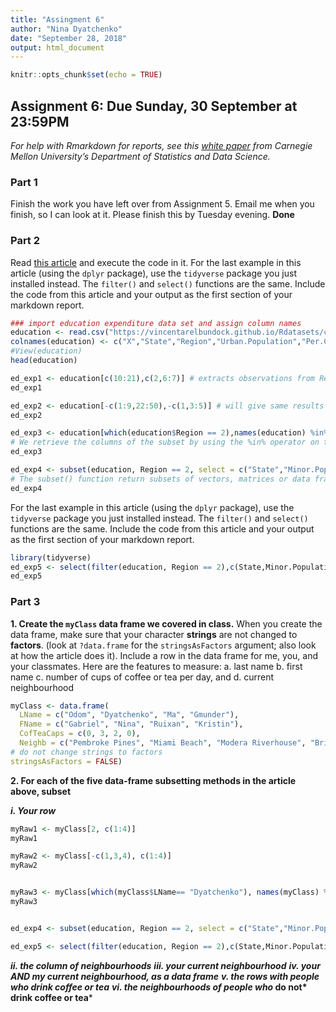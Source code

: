 ```yaml
---
title: "Assingment 6"
author: "Nina Dyatchenko"
date: "September 28, 2018"
output: html_document
---
```


```r
knitr::opts_chunk$set(echo = TRUE)
```

## Assignment 6: Due Sunday, 30 September at 23:59PM
*For help with Rmarkdown for reports, see this [white paper](http://www.stat.cmu.edu/~cshalizi/rmarkdown/#math-in-r-markdown) from Carnegie Mellon University's Department of Statistics and Data Science.*

### Part 1
Finish the work you have left over from Assignment 5. Email me when you finish, so I can look at it. Please finish this by Tuesday evening.
**Done**

### Part 2
Read [this article](https://www.r-bloggers.com/5-ways-to-subset-a-data-frame-in-r/) and execute the code in it. For the last example in this article (using the `dplyr` package), use the `tidyverse` package you just installed instead. The `filter()` and `select()` functions are the same. Include the code from this article and your output as the first section of your markdown report.

```r
### import education expenditure data set and assign column names
education <- read.csv("https://vincentarelbundock.github.io/Rdatasets/csv/robustbase/education.csv", stringsAsFactors = FALSE)
colnames(education) <- c("X","State","Region","Urban.Population","Per.Capita.Income","Minor.Population","Education.Expenditures")
#View(education)
head(education)

ed_exp1 <- education[c(10:21),c(2,6:7)] # extracts observations from Region 2 (raws from 10 to 21) and three variables: State (column 2), Minor.Population (column 6), and Education.Expenditures (C0lumn 7)
ed_exp1

ed_exp2 <- education[-c(1:9,22:50),-c(1,3:5)] # will give same results as ed_exp1 by ommitting raws and colums that we don't need (using negative vector)
ed_exp2

ed_exp3 <- education[which(education$Region == 2),names(education) %in% c("State","Minor.Population","Education.Expenditures")]
# We retrieve the columns of the subset by using the %in% operator on the names of the education data frame.
ed_exp3

ed_exp4 <- subset(education, Region == 2, select = c("State","Minor.Population","Education.Expenditures"))
# The subset() function return subsets of vectors, matrices or data frames which meet conditions. Takes 3 arguments: the data frame you want subsetted, the rows corresponding to the condition by which you want it subsetted, and the columns you want returned. 
ed_exp4
```

For the last example in this article (using the `dplyr` package), use the `tidyverse` package you just installed instead. The `filter()` and `select()` functions are the same. Include the code from this article and your output as the first section of your markdown report.

```r
library(tidyverse)
ed_exp5 <- select(filter(education, Region == 2),c(State,Minor.Population:Education.Expenditures))
ed_exp5
```


### Part 3
**1. Create the `myClass` data frame we covered in class.** When you create the data frame, make sure that your character **strings** are not changed to **factors**. (look at `?data.frame` for the `stringsAsFactors` argument; also look at how the article does it). Include a row in the data frame for me, you, and your classmates. Here are the features to measure:
    a. last name
    b. first name
    c. number of cups of coffee or tea per day, and
    d. current neighbourhood
    
```r
myClass <- data.frame(
  LName = c("Odom", "Dyatchenko", "Ma", "Gmunder"),
  FName = c("Gabriel", "Nina", "Ruixan", "Kristin"),
  CofTeaCaps = c(0, 3, 2, 0),
  Neighb = c("Pembroke Pines", "Miami Beach", "Modera Riverhouse", "Brickell"),
# do not change strings to factors
stringsAsFactors = FALSE)


```
    
    
**2. For each of the five data-frame subsetting methods in the article above, subset**
   
   ***i. Your row***
```r
myRaw1 <- myClass[2, c(1:4)]
myRaw1

myRaw2 <- myClass[-c(1,3,4), c(1:4)]
myRaw2


myRaw3 <- myClass[which(myClass$LName== "Dyatchenko"), names(myClass) %in% c("LName","FName","CafTeaCaps", "Neighb")]
myRaw3


ed_exp4 <- subset(education, Region == 2, select = c("State","Minor.Population","Education.Expenditures"))

ed_exp5 <- select(filter(education, Region == 2),c(State,Minor.Population:Education.Expenditures))
```


   ***ii. the column of neighbourhoods***
   ***iii. your current neighbourhood***
    ***iv. your AND my current neighbourhood, as a data frame***
    ***v. the rows with people who drink coffee or tea***
    ***vi. the neighbourhoods of people who *do not* drink coffee or tea***